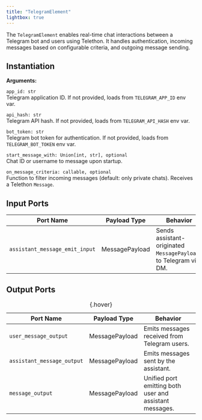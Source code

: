 ```yaml
---
title: "TelegramElement"
lightbox: true
---
```


The `TelegramElement` enables real-time chat interactions between a Telegram bot and users using Telethon. It handles authentication, incoming messages based on configurable criteria, and outgoing message sending.

## Instantiation

**Arguments:**

`app_id: str`<br>
<span class="tab">Telegram application ID. If not provided, loads from `TELEGRAM_APP_ID` env var.</span>

`api_hash: str`<br>
<span class="tab">Telegram API hash. If not provided, loads from `TELEGRAM_API_HASH` env var.</span>

`bot_token: str`<br>
<span class="tab">Telegram bot token for authentication. If not provided, loads from `TELEGRAM_BOT_TOKEN` env var.</span>

`start_message_with: Union[int, str], optional`<br>
<span class="tab">Chat ID or username to message upon startup.</span>

`on_message_criteria: callable, optional`<br>
<span class="tab">Function to filter incoming messages (default: only private chats). Receives a Telethon `Message`.</span>

<!-- **Example:**
```python
from pyllments.elements import TelegramElement
from pyllments.payloads import MessagePayload

# Initialize the Telegram element
tele_el = TelegramElement(
    app_id="123456",
    api_hash="abcdef",
    bot_token="YOUR_BOT_TOKEN"
)

# Connect ports to your flow:
tele_el.ports.message_output > some_el.ports.input
some_el.ports.output > tele_el.ports.message_input
``` -->

## Input Ports

| Port Name                    | Payload Type   | Behavior                                                       |
|------------------------------|----------------|----------------------------------------------------------------|
| `assistant_message_emit_input` | MessagePayload | Sends assistant-originated `MessagePayload`s to Telegram via DM. |

## Output Ports

| Port Name                   | Payload Type   | Behavior                                                             |
|-----------------------------|----------------|----------------------------------------------------------------------|
| `user_message_output`       | MessagePayload | Emits messages received from Telegram users.                         |
| `assistant_message_output`  | MessagePayload | Emits messages sent by the assistant.                                 |
| `message_output`            | MessagePayload | Unified port emitting both user and assistant messages.              |

: {.hover}



